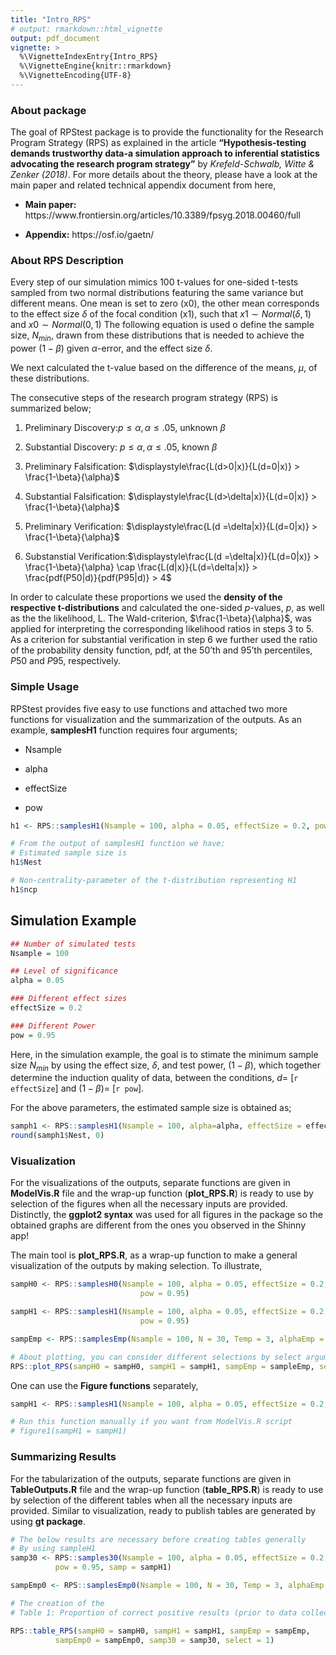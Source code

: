 ```yaml
---
title: "Intro_RPS"
# output: rmarkdown::html_vignette
output: pdf_document
vignette: >
  %\VignetteIndexEntry{Intro_RPS}
  %\VignetteEngine{knitr::rmarkdown}
  %\VignetteEncoding{UTF-8}
---
```


### About package

The goal of RPStest package is to provide the functionality for the Research Program Strategy (RPS) as explained in the article **"Hypothesis-testing demands trustworthy data-a simulation approach to inferential statistics advocating the research program strategy"** by *Krefeld-Schwalb, Witte & Zenker (2018)*. For more details about the theory, please have a look at the main paper and related technical appendix document from here, 

- **Main paper:** https://www.frontiersin.org/articles/10.3389/fpsyg.2018.00460/full

- **Appendix:** https://osf.io/gaetn/

### About RPS Description

Every step of our simulation mimics 100 t-values for one-sided t-tests sampled from two normal distributions featuring the same variance but different means. One mean is set to zero (x0), the other mean corresponds to the effect size $\delta$ of the focal condition (x1), such that $\displaystyle x1\sim Normal(\delta,1)$ and 
$\displaystyle x0\sim Normal(0,1)$ The following equation is used o define the sample size, $N_{min}$, drawn from these distributions that is needed to achieve the power $(1-\beta)$ given $\alpha$-error, and the effect size $\delta$.

\begin{equation} N = (z(1-\alpha)+z(1-\beta))^2/(\delta/\sqrt(2))^2 \end{equation}
We next calculated the t-value based on the difference of the means, $\mu$, of these distributions. 

\begin{equation} \displaystyle t = (\mu_{x1}-\mu_{x0})/\sqrt{2/n}\end{equation}

The consecutive steps of the research program strategy (RPS) is summarized below; 

1. Preliminary Discovery:$p \leq \alpha, \alpha \leq .05$,  unknown $\beta$

2. Substantial Discovery: $p \leq \alpha,\alpha \leq .05$,  known $\beta$

3. Preliminary Falsification: $\displaystyle\frac{L(d>0|x)}{L(d=0|x)} > \frac{1-\beta}{\alpha}$ 

4. Substantial Falsification: $\displaystyle\frac{L(d>\delta|x)}{L(d=0|x)} > \frac{1-\beta}{\alpha}$

5. Preliminary Verification: $\displaystyle\frac{L(d =\delta|x)}{L(d=0|x)} > \frac{1-\beta}{\alpha}$

6. Substanstial Verification:$\displaystyle\frac{L(d =\delta|x)}{L(d=0|x)} > \frac{1-\beta}{\alpha} \cap \frac{L(d|x)}{L(d=\delta|x)} > \frac{pdf(P50|d)}{pdf(P95|d)} > 4$

In order to calculate these proportions we used the **density of the respective t-distributions** and calculated the one-sided *p*-values, *p*, as well as the the likelihood, L. The Wald-criterion, $\frac{1-\beta}{\alpha}$, was applied for interpreting the corresponding likelihood ratios in steps 3 to 5. As a criterion for substantial verification in step 6 we further used the ratio of the probability density function, pdf, at the $50$'th and $95$'th percentiles, $P50$ and $P95$, respectively.

### Simple Usage

RPStest provides five easy to use functions and attached two more functions for visualization and the summarization of the outputs. As an example, **samplesH1** function requires four arguments; 

- Nsample

- alpha

- effectSize

- pow

```r
h1 <- RPS::samplesH1(Nsample = 100, alpha = 0.05, effectSize = 0.2, pow = 0.95)

# From the output of samplesH1 function we have;
# Estimated sample size is 
h1$Nest

# Non-centrality-parameter of the t-distribution representing H1
h1$ncp
```

## Simulation Example 

```r
## Number of simulated tests
Nsample = 100

## Level of significance
alpha = 0.05

### Different effect sizes
effectSize = 0.2

### Different Power
pow = 0.95
```

Here, in the simulation example, the goal is to stimate the minimum sample size $N_{min}$ by using the effect size, $\delta$, and test power, $(1-\beta)$, which together determine the induction quality of data, between the conditions, $d=$ [`r effectSize`] and $(1-\beta)=$ [`r pow`]. 

For the above parameters, the estimated sample size is obtained as;

```r
samph1 <- RPS::samplesH1(Nsample = 100, alpha=alpha, effectSize = effectSize, pow = pow)
round(samph1$Nest, 0)
```

### Visualization

For the visualizations of the outputs, separate functions are given in **ModelVis.R** file and the wrap-up function (**plot_RPS.R**) is ready to use by selection of the figures when all the necessary inputs are provided. Distinctly, the **ggplot2 syntax** was used for all figures in the package so the obtained graphs are different from the ones you observed in the Shinny app!

The main tool is **plot_RPS.R**, as a wrap-up function to make a general visualization of the outputs by making selection. To illustrate,

```r
sampH0 <- RPS::samplesH0(Nsample = 100, alpha = 0.05, effectSize = 0.2, 
                             pow = 0.95)

sampH1 <- RPS::samplesH1(Nsample = 100, alpha = 0.05, effectSize = 0.2, 
                             pow = 0.95)

sampEmp <- RPS::samplesEmp(Nsample = 100, N = 30, Temp = 3, alphaEmp = 0.05)

# About plotting, you can consider different selections by select argumen
RPS::plot_RPS(sampH0 = sampH0, sampH1 = sampH1, sampEmp = sampleEmp, select = 1)
```

One can use the **Figure functions** separately,

```r
sampH1 <- RPS::samplesH1(Nsample = 100, alpha = 0.05, effectSize = 0.2, pow = 0.95)

# Run this function manually if you want from ModelVis.R script 
# figure1(sampH1 = sampH1)
```

### Summarizing Results

For the tabularization of the outputs, separate functions are given in 
**TableOutputs.R** file and the wrap-up function (**table_RPS.R**) is ready to use by selection of the different tables when all the necessary inputs are provided. Similar to visualization, ready to publish tables are generated by using **gt package**. 

```r
# The below results are necessary before creating tables generally
# By using sampleH1
samp30 <- RPS::samples30(Nsample = 100, alpha = 0.05, effectSize = 0.2,
          pow = 0.95, samp = sampH1)

sampEmp0 <- RPS::samplesEmp0(Nsample = 100, N = 30, Temp = 3, alphaEmp = 0.05)

# The creation of the 
# Table 1: Proportion of correct positive results (prior to data collection)

RPS::table_RPS(sampH0 = sampH0, sampH1 = sampH1, sampEmp = sampEmp,
          sampEmp0 = sampEmp0, samp30 = samp30, select = 1)
```


















